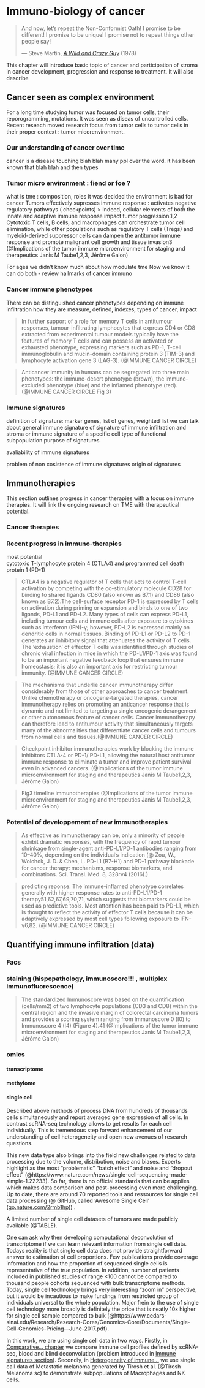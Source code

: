 # Immuno-biology of cancer {#intro} 
\setcounter{page}{11}
\renewcommand{\thepage}{\arabic{page}}
\vspace*{\fill}
 \begin{quote}
 \emph{Suffering has been stronger than all other teaching, and has taught me to understand what your heart used to be. I have been bent and broken, but - I hope - into a better shape.}
 \end{quote}
 \vspace*{\fill}

> And now, let's repeat the Non-Conformist Oath!
> I promise to be different!
> I promise to be unique!
> I promise not to repeat things other people say!
>
> — Steve Martin, [*A Wild and Crazy Guy*](https://en.wikipedia.org/wiki/A_Wild_and_Crazy_Guy) (1978)


This chapter will introduce basic topic of cancer and participation of stroma in cancer development, progression and response to treatment. It will also describe 

## Cancer seen as complex environment

For a long time studying tumor was focused on tumor cells, their reporogramming, mutations. It was seen as diseas of uncontrolled cells. Recent reseach moved research focus from tumor cells to tumor cells in their proper context : tumor micorenvironment. 

### Our understanding of cancer over time

cancer is a disease touching blah blah many ppl over the word. it has been known that blah blah and then types

### Tumor micro environment : fiend or foe ? 

what is tme : composition, roles 
it was decided  the environment is bad for cancer 
Tumors effectively supresses immune response : activates negative regulatory pathways ( checkpoints) 
> Indeed, cellular elements of both the innate and adaptive immune response impact tumor progression.1,2 Cytotoxic T cells, B cells, and macrophages can orchestrate tumor cell elimination, while other populations such as regulatory T cells (Tregs) and myeloid-derived suppressor cells can dampen the antitumor immune response and promote malignant cell growth and tissue invasion3 (@Implications of the tumor immune microenvironment for staging and therapeutics Janis M Taube1,2,3, Jérôme Galon)

For ages we didn't know much  about how modulate tme
Now we know it can do both
- review hallmarks of cancer immuno

### Cancer immune phenotypes

There can be distinguished cancer phenotypes depending on immune infiltration
how they are measure, defined, indexes, types of cancer, impact

> In further support of a role for memory T cells in antitumour responses, tumour-infiltrating lymphocytes that express CD4 or CD8 extracted from experimental tumour models typically have the features of memory T cells and can possess an activated or exhausted phenotype, expressing markers such as PD-1, T-cell immunoglobulin and mucin-domain containing protein 3 (TIM-3) and lymphocyte activation gene 3 (LAG-3). (@IMMUNE CANCER CIRCLE)

> Anticancer immunity in humans can be segregated into three main phenotypes: the immune-desert phenotype (brown), the immune–excluded phenotype (blue) and the inflamed phenotype (red). (@IMMUNE CANCER CIRCLE Fig 3)

### Immune signatures {#immune-signatures} 

definition of signature: marker genes, list of genes, weighted list
we can talk about general immune signature of signature of immune infiltration and stroma
or immune signature of a specific cell type of functional subpopulation
purpose of signatures

avaliability of immune signatures

problem of non cosistence of immune signatures
origin of signatures

## Immunotherapies



This section outlines progress in cancer therapies with a focus on immune therapies. It will link the ongoing research on TME with therapeutical potential. 

### Cancer therapies

### Recent progress in immuno-therapies

most potential  
cytotoxic T-lymphocyte protein 4 (CTLA4) and programmed cell death protein 1 (PD-1)

> CTLA4 is a negative regulator of T cells that acts to control T-cell activation by competing with the co-stimulatory molecule CD28 for binding to shared ligands CD80 (also known as B7.1) and CD86 (also known as B7.2).The cell-surface receptor PD-1 is expressed by T cells on activation during priming or expansion and binds to one of two ligands, PD-L1 and PD-L2. Many types of cells can express PD-L1, including tumour cells and immune cells after exposure to cytokines such as interferon (IFN)-γ; however, PD-L2 is expressed mainly on dendritic cells in normal tissues. Binding of PD-L1 or PD-L2 to PD-1 generates an inhibitory signal that attenuates the activity of T cells. The 'exhaustion' of effector T cells was identified through studies of chronic viral infection in mice in which the PD-L1/PD-1 axis was found to be an important negative feedback loop that ensures immune homeostasis; it is also an important axis for restricting tumour immunity. (@IMMUNE CANCER CIRCLE)

> The mechanisms that underlie cancer immunotherapy differ considerably from those of other approaches to cancer treatment. Unlike chemotherapy or oncogene-targeted therapies, cancer immunotherapy relies on promoting an anticancer response that is dynamic and not limited to targeting a single oncogenic derangement or other autonomous feature of cancer cells. Cancer immunotherapy can therefore lead to antitumour activity that simultaneously targets many of the abnormalities that differentiate cancer cells and tumours from normal cells and tissues.(@IMMUNE CANCER CIRCLE)

>Checkpoint inhibitor immunotherapies work by
>blocking the immune inhibitors CTLA-4 or PD-1/
>PD-L1, allowing the natural host antitumor immune
>response to eliminate a tumor and improve patient
>survival even in advanced cancers. (@Implications of the tumor immune microenvironment for staging and therapeutics Janis M Taube1,2,3, Jérôme Galon)

>Fig3 timeline immunotherapies (@Implications of the tumor immune microenvironment for staging and therapeutics Janis M Taube1,2,3, Jérôme Galon)

### Potential of developpement of new immunotherapies

>As effective as immunotherapy can be, only a minority of people exhibit dramatic responses, with the frequency of rapid tumour shrinkage from single-agent anti-PD-L1/PD-1 antibodies ranging from 10–40%, depending on the individual's indication (@
>Zou, W., Wolchok, J. D. & Chen, L. PD-L1 (B7-H1) and PD-1 pathway blockade for cancer therapy: mechanisms, response biomarkers, and combinations. Sci. Transl. Med. 8, 328rv4 (2016).)

> predicting reponse: The immune-inflamed phenotype correlates generally with higher response rates to anti-PD-L1/PD-1 therapy51,62,67,69,70,71, which suggests that biomarkers could be used as predictive tools. Most attention has been paid to PD-L1, which is thought to reflect the activity of effector T cells because it can be adaptively expressed by most cell types following exposure to IFN-γ6,82. (@IMMUNE CANCER CIRCLE)


## Quantifying immune infiltration (data)




### Facs

### staining (hispopathology, immunoscore!!! , multiplex immunofluorescence)
>The standardized Immunoscore was based on
>the quantification (cells/mm2) of two lymphocyte
>populations (CD3 and CD8) within the central region
>and the invasive margin of colorectal carcinoma
>tumors and provides a scoring system ranging from
>Immunoscore 0 (I0) to Immunoscore 4 (I4) (Figure 4).41 (@Implications of the tumor immune microenvironment for staging and therapeutics Janis M Taube1,2,3, Jérôme Galon)

### omics 
#### transcriptome
#### methylome
#### single cell 

Described above methods of process DNA from hundreds of thousands cells  simultaneously and report averaged gene expression of all cells. In contrast scRNA-seq technology allows to get results for each cell individually. This is tremendous step forward enhancement of our understanding of cell heterogeneity and open new avenues of research questions. 

This new data type also brings into the field new challenges related to data processing due to the volume, distribution, noise and biases. Experts highlight as the most "problematic" "batch effect" and noise and "dropout effect" (@https://www.nature.com/news/single-cell-sequencing-made-simple-1.22233). So far, there is no official standards that can be applies which makes data comparison and post-processing even more challenging. Up to date, there are around 70 reported  tools and ressources for single cell data processing (@ GitHub, called ‘Awesome Single Cell’ ([go.nature.com/2rmb1hp](http://go.nature.com/2rmb1hp))) .  

A limited number of single cell datasets of tumors are made publicly available (@TABLE). 

One can ask why then developing computational deconvolution of transcriptome if we can learn relevant information from single cell data. Todays reality is that single cell data does not provide straightforward answer to estimation of cell proportions. Few publications provide coverage information and how the proportion of sequenced single cells is representative of the true population. In addition, number of patients included in published studies of range <100 cannot be compared to thousand people cohorts sequenced with bulk transcriptome methods. Today, single cell technology brings very interesting "zoom in" perspective, but it would be incautious to make fundings from restricted group of individuals universal to the whole population. Major frein to the use of single cell technology more broadly is definitely the price that is neatly 10x higher for single cell sample compared to bulk (@https://www.cedars-sinai.edu/Research/Research-Cores/Genomics-Core/Documents/Single-Cell-Genomics-Pricing---June-2017.pdf).

In this work, we are using single cell data in two ways. Firstly, in [Comparative… chapter](#results) we compare immune cell profiles defined by scRNA-seq, blood and blind deconvolution (problem introduced in [Immune signatures section](#immune-signatures)). Secondly, in [Heterogeneity of immune…](#map) we use single call data of Metastatic melanoma generated by Tirosh et al. (@Tirosh Melanoma sc) to demonstrate subpopulations of Macrophages and NK cells. 





<!-- You can label chapter and section titles using `{#label}` after them, e.g., we can reference Chapter \@ref(intro). If you do not manually label them, there will be automatic labels anyway, e.g., Chapter \@ref(methods).

Figures and tables with captions will be placed in `figure` and `table` environments, respectively.

```r
par(mar = c(4, 4, .1, .1))
plot(pressure, type = 'b', pch = 19)
```









Reference a figure by its code chunk label with the `fig:` prefix, e.g., see Figure \@ref(fig:nice-fig). Similarly, you can reference tables generated from `knitr::kable()`, e.g., see Table \@ref(tab:nice-tab).

```r
knitr::kable(
  head(iris, 20), caption = 'Here is a nice table!',
  booktabs = TRUE
)
```

You can write citations, too. For example, we are using the **bookdown** package [@R-bookdown] in this sample book, which was built on top of R Markdown and **knitr** [@xie2015].
 -->
